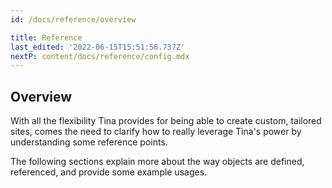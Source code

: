 ```yaml
---
id: /docs/reference/overview

title: Reference
last_edited: '2022-06-15T15:51:56.737Z'
nextP: content/docs/reference/config.mdx
---
```


## Overview

With all the flexibility Tina provides for being able to create custom, tailored sites, comes the need to clarify how to really leverage Tina's power by understanding some reference points.

The following sections explain more about the way objects are defined, referenced, and provide some example usages.
